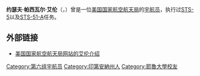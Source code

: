 {{宇航员信息框
| 姓名                  = 约瑟夫·帕西瓦尔·艾伦
| 照片                  = JosephAllen.jpg
| 照片大小          = 215px
| 标题                  = 美国国家航空航天局宇航员
| 国籍                  = {{flagicon|USA}} [[美国|美国]]
| 状态                  = 已退役
| 出生日期          = 1937年6月27日
| 出生地点          = {{flagicon|USA}} [[印第安纳州|印第安纳州]]，克罗夫韦尔
| 之前职业          = [[物理学家|物理学家]]
| 选择                  = [[第六组宇航员|第六组宇航员]]
| 太空时间          = 13天1小时58分钟
| 任务                  = [[STS-5|STS-5]]、[[STS-51-A|STS-51-A]]
| 任务徽章          = [[File:Sts-5-patch.png|30px]] [[File:Sts-51-a-patch.png|30px]]
|}}

'''约瑟夫·帕西瓦尔·艾伦'''（{{lang|en|'''Joseph Percival Allen'''}}，{{bd|1937年|6月27日|catIdx=A}}）曾是一位[[美国国家航空航天局|美国国家航空航天局]]的[[宇航员|宇航员]]，执行过[[STS-5|STS-5]]以及[[STS-51-A|STS-51-A]]任务。

==外部链接==
*{{En icon}}[http://www.jsc.nasa.gov/Bios/htmlbios/allen-jp.html 美国国家航空航天局网站的艾伦介绍]

{{第六组宇航员}}
{{Authority control}}
{{宇航员小作品}}
{{DEFAULTSORT:Allen, Joseph P.}}
[[Category:第六组宇航员|Category:第六组宇航员]]
[[Category:印第安納州人|Category:印第安納州人]]
[[Category:耶魯大學校友|Category:耶魯大學校友]]